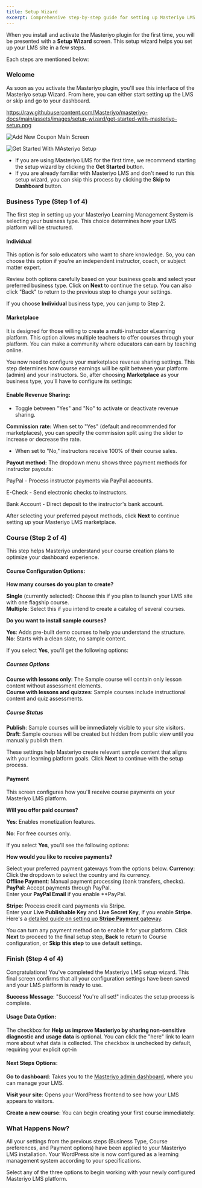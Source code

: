 ```yaml
---
title: Setup Wizard
excerpt: Comprehensive step-by-step guide for setting up Masteriyo LMS in WordPress. Learn how to continue with the Setup Wizard and configure other settings.
---
```


When you install and activate the Masteriyo plugin for the first time, you will be presented with a **Setup Wizard** screen. This setup wizard helps you set up your LMS site in a few steps.

Each steps are mentioned below:

### Welcome

As soon as you activate the Masteriyo plugin, you'll see this interface of the Masteriyo setup Wizard. From here, you can either start setting up the LMS or skip and go to your dashboard.

https://raw.githubusercontent.com/Masteriyo/masteriyo-docs/main/assets/images/setup-wizard/get-started-with-masteriyo-setup.png

![Add New Coupon Main Screen](https://raw.githubusercontent.com/Masteriyo/masteriyo-docs/main/assets/images/coupon/add-coupon.png)

![Get Started With MAsteriyo Setup](https://raw.githubusercontent.com/Masteriyo/masteriyo-docs/main/assets/images/setup-wizard/get-started-with-masteriyo-setup.png)

- If you are using Masteriyo LMS for the first time, we recommend starting the setup wizard by clicking the **Get Started** button.
- If you are already familiar with Masteriyo LMS and don't need to run this setup wizard, you can skip this process by clicking the **Skip to Dashboard** button.

### Business Type (Step 1 of 4)

The first step in setting up your Masteriyo Learning Management System is selecting your business type. This choice determines how your LMS platform will be structured.

#### Individual
This option is for solo educators who want to share knowledge. So, you can choose this option if you're an independent instructor, coach, or subject matter expert.

Review both options carefully based on your business goals and select your preferred business type. Click on **Next** to continue the setup. You can also click "Back" to return to the previous step to change your settings. 

If you choose **Individual** business type, you can jump to Step 2.

#### Marketplace
It is designed for those willing to create a multi-instructor eLearning platform. This option allows multiple teachers to offer courses through your platform. You can make a community where educators can earn by teaching online. 

You now need to configure your marketplace revenue sharing settings. This step determines how course earnings will be split between your platform (admin) and your instructors. So, after choosing **Marketplace** as your business type, you'll have to configure its settings:

#### Enable Revenue Sharing:

- Toggle between "Yes" and "No" to activate or deactivate revenue sharing. 

**Commission rate:** When set to "Yes" (default and recommended for marketplaces), you can specify the commission split using the slider to increase or decrease the rate. 
- When set to "No," instructors receive 100% of their course sales. 

**Payout method:** The dropdown menu shows three payment methods for instructor payouts:

PayPal - Process instructor payments via PayPal accounts.  

E-Check - Send electronic checks to instructors.  

Bank Account - Direct deposit to the instructor's bank account.  

After selecting your preferred payout methods, click **Next** to continue setting up your Masteriyo LMS marketplace.

### Course (Step 2 of 4)

This step helps Masteriyo understand your course creation plans to optimize your dashboard experience.

#### Course Configuration Options:
**How many courses do you plan to create?** 

**Single** (currently selected): Choose this if you plan to launch your LMS site with one flagship course.  
**Multiple**: Select this if you intend to create a catalog of several courses.

**Do you want to install sample courses?**

**Yes**: Adds pre-built demo courses to help you understand the structure.   
**No**: Starts with a clean slate, no sample content.  

If you select **Yes**, you'll get the following options: 


##### Courses Options
**Course with lessons only**: The Sample course will contain only lesson content without assessment elements.  
**Course with lessons and quizzes**:  Sample courses include instructional content and quiz assessments.

##### Course Status
**Publish**: Sample courses will be immediately visible to your site visitors.   
**Draft**: Sample courses will be created but hidden from public view until you manually publish them.

These settings help Masteriyo create relevant sample content that aligns with your learning platform goals. Click **Next** to continue with the setup process.


#### Payment
This screen configures how you'll receive course payments on your Masteriyo LMS platform. 

**Will you offer paid courses?**

**Yes**: Enables monetization features.   

**No**: For free courses only. 

If you select **Yes**, you'll see the following options:

**How would you like to receive payments?**

Select your preferred payment gateways from the options below. 
  **Currency**: Click the dropdown to select the country and its currency.  
  **Offline Payment**: Manual payment processing (bank transfers, checks).  
  **PayPal**: Accept payments through PayPal.  
    Enter your **PayPal Email** if you enable **PayPal.   

  **Stripe**: Process credit card payments via Stripe.   
    Enter your **Live Publishable Key** and **Live Secret Key**, if you enable **Stripe**. Here's a [detailed guide on setting up **Stripe Payment** gateway](https://docs.masteriyo.com/free-addons/stripe-payment-gateway). 

You can turn any payment method on to enable it for your platform. Click **Next** to proceed to the final setup step, **Back** to return to Course configuration, or **Skip this step** to use default settings.

### Finish (Step 4 of 4)
Congratulations! You've completed the Masteriyo LMS setup wizard. This final screen confirms that all your configuration settings have been saved and your LMS platform is ready to use. 

**Success Message**: "Success! You're all set!" indicates the setup process is complete. 

#### Usage Data Option:

The checkbox for **Help us improve Masteriyo by sharing non-sensitive diagnostic and usage data** is optional. You can click the "here" link to learn more about what data is collected.
The checkbox is unchecked by default, requiring your explicit opt-in

#### Next Steps Options:
**Go to dashboard**: Takes you to the [Masteriyo admin dashboard](https://docs.masteriyo.com/getting-started/masteriyo-dashboard), where you can manage your LMS.

**Visit your site**: Opens your WordPress frontend to see how your LMS appears to visitors.

**Create a new course**: You can begin creating your first course immediately.

### What Happens Now?
All your settings from the previous steps (Business Type, Course preferences, and Payment options) have been applied to your Masteriyo LMS installation. Your WordPress site is now configured as a learning management system according to your specifications. 

Select any of the three options to begin working with your newly configured Masteriyo LMS platform.
